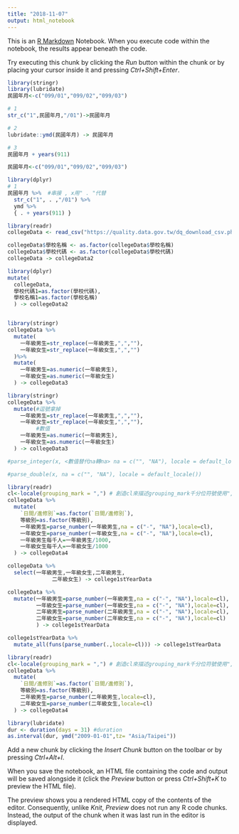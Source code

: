 ```yaml
---
title: "2018-11-07"
output: html_notebook
---
```


This is an [R Markdown](http://rmarkdown.rstudio.com) Notebook. When you execute code within the notebook, the results appear beneath the code. 

Try executing this chunk by clicking the *Run* button within the chunk or by placing your cursor inside it and pressing *Ctrl+Shift+Enter*. 

```r
library(stringr)
library(lubridate)
民國年月<-c("099/01","099/02","099/03")

# 1
str_c("1",民國年月,"/01")->民國年月

# 2
lubridate::ymd(民國年月) -> 民國年月

# 3
民國年月 + years(911)
```

```r
民國年月<-c("099/01","099/02","099/03")

library(dplyr)
# 1
民國年月 %>%  #串接 , x用" . "代替
  str_c("1", . ,"/01") %>%
  ymd %>%
  { . + years(911) }
```

```r
library(readr)
collegeData <- read_csv("https://quality.data.gov.tw/dq_download_csv.php?nid=6231&md5_url=dda8fca407131483c1d8cbf3d61cf793")
```

```r
collegeData$學校名稱 <- as.factor(collegeData$學校名稱)
collegeData$學校代碼 <- as.factor(collegeData$學校代碼)
collegeData -> collegeData2
```

```r
library(dplyr)
mutate(
  collegeData,
  學校代碼1=as.factor(學校代碼),
  學校名稱1=as.factor(學校名稱)
  ) -> collegeData2
```

```r

```

```r
library(stringr)
collegeData %>%
  mutate(
    一年級男生=str_replace(一年級男生,",",""),  
    一年級女生=str_replace(一年級女生,",","")
  )%>%
  mutate(
    一年級男生=as.numeric(一年級男生),
    一年級女生=as.numeric(一年級女生)
  ) -> collegeData3 
```

```r
library(stringr)
collegeData %>%
  mutate(#逗號拿掉
    一年級男生=str_replace(一年級男生,",",""),
    一年級女生=str_replace(一年級女生,",",""),
         #數值
    一年級男生=as.numeric(一年級男生),
    一年級女生=as.numeric(一年級女生)
  ) -> collegeData3
```

```r
#parse_integer(x, <數值替代na轉na> na = c("", "NA"), locale = default_locale())

#parse_double(x, na = c("", "NA"), locale = default_locale())

library(readr)
cl<-locale(grouping_mark = ",") # 創造cl來描述grouping_mark千分位符號使用","的習慣場景 locale=場景 可多場景
collegeData %>% 
  mutate(
    `日間∕進修別`=as.factor(`日間∕進修別`),
    等級別=as.factor(等級別),
    一年級男生=parse_number(一年級男生,na = c("-", "NA"),locale=cl),
    一年級女生=parse_number(一年級女生,na = c("-", "NA"),locale=cl),
    一年級男生每千人=一年級男生/1000,
    一年級女生每千人=一年級女生/1000
  ) -> collegeData4


```

```r
collegeData %>%
  select(一年級男生,一年級女生,二年級男生,
              二年級女生) -> college1stYearData
```

```r
collegeData %>%
  mutate(一年級男生=parse_number(一年級男生,na = c("-", "NA"),locale=cl),
         一年級女生=parse_number(一年級女生,na = c("-", "NA"),locale=cl),
         二年級男生=parse_number(二年級男生,na = c("-", "NA"),locale=cl),
         二年級女生=parse_number(二年級女生,na = c("-", "NA"),locale=cl)
         ) -> college1stYearData
```

```r
college1stYearData %>%
  mutate_all(funs(parse_number(.,locale=cl))) -> college1stYearData
```

```r
library(readr)
cl<-locale(grouping_mark = ",") # 創造cl來描述grouping_mark千分位符號使用","的習慣場景 locale=場景 可多場景
collegeData %>% 
  mutate(
    `日間∕進修別`=as.factor(`日間∕進修別`),
    等級別=as.factor(等級別),
    二年級男生=parse_number(二年級男生,locale=cl),
    二年級女生=parse_number(二年級女生,locale=cl)
  ) -> collegeData4
```

```r
library(lubridate)
dur <- duration(days = 31) #duration
as.interval(dur, ymd("2009-01-01",tz= "Asia/Taipei"))

```

Add a new chunk by clicking the *Insert Chunk* button on the toolbar or by pressing *Ctrl+Alt+I*.

When you save the notebook, an HTML file containing the code and output will be saved alongside it (click the *Preview* button or press *Ctrl+Shift+K* to preview the HTML file).

The preview shows you a rendered HTML copy of the contents of the editor. Consequently, unlike *Knit*, *Preview* does not run any R code chunks. Instead, the output of the chunk when it was last run in the editor is displayed.
